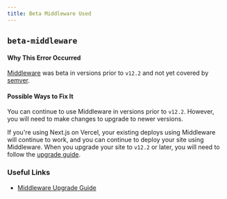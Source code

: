 ```yaml
---
title: Beta Middleware Used
---
```


## `beta-middleware`

#### Why This Error Occurred

[Middleware](/docs/pages/building-your-application/routing/middleware) was beta in versions prior to `v12.2` and not yet covered by [semver](https://semver.org/).

#### Possible Ways to Fix It

You can continue to use Middleware in versions prior to `v12.2`. However, you will need to make changes to upgrade to newer versions.

If you're using Next.js on Vercel, your existing deploys using Middleware will continue to work, and you can continue to deploy your site using Middleware. When you upgrade your site to `v12.2` or later, you will need to follow the [upgrade guide](/docs/messages/middleware-upgrade-guide).

### Useful Links

- [Middleware Upgrade Guide](/docs/messages/middleware-upgrade-guide)
